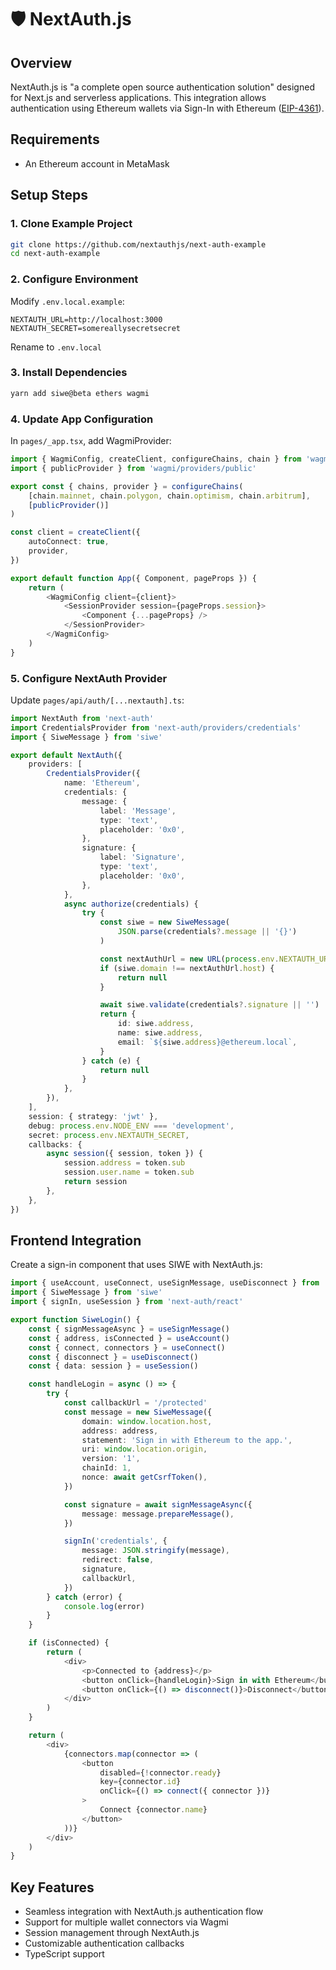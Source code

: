 
# 🛡️ NextAuth.js

## Overview

NextAuth.js is "a complete open source authentication solution" designed for Next.js and serverless applications. This integration allows authentication using Ethereum wallets via Sign-In with Ethereum ([EIP-4361](../general-information/eip-4361-specification.md)).

<FullWidthLink
	href='https://github.com/nextauthjs/next-auth-example'
	logo='/img/authjs.webp'
	text='NextAuth.js Example Project'
/>

## Requirements

<FullWidthLink
	href='https://nodejs.org/en/'
	logo='/img/nodejs.svg'
	text='Node.js'
/>

<FullWidthLink
	href='https://classic.yarnpkg.com/en/docs/install#mac-stable'
	logo='/img/yarn.svg'
	text='Yarn Package Manager'
/>

<FullWidthLink
	href='https://metamask.io'
	logo='/img/metamask.svg'
	text='MetaMask Browser Extension'
	themeAware={true}
/>
-   An Ethereum account in MetaMask

## Setup Steps

### 1. Clone Example Project

```bash
git clone https://github.com/nextauthjs/next-auth-example
cd next-auth-example
```

### 2. Configure Environment

Modify `.env.local.example`:

```
NEXTAUTH_URL=http://localhost:3000
NEXTAUTH_SECRET=somereallysecretsecret
```

Rename to `.env.local`

### 3. Install Dependencies

```bash
yarn add siwe@beta ethers wagmi
```

### 4. Update App Configuration

In `pages/_app.tsx`, add WagmiProvider:

```typescript
import { WagmiConfig, createClient, configureChains, chain } from 'wagmi'
import { publicProvider } from 'wagmi/providers/public'

export const { chains, provider } = configureChains(
	[chain.mainnet, chain.polygon, chain.optimism, chain.arbitrum],
	[publicProvider()]
)

const client = createClient({
	autoConnect: true,
	provider,
})

export default function App({ Component, pageProps }) {
	return (
		<WagmiConfig client={client}>
			<SessionProvider session={pageProps.session}>
				<Component {...pageProps} />
			</SessionProvider>
		</WagmiConfig>
	)
}
```

### 5. Configure NextAuth Provider

Update `pages/api/auth/[...nextauth].ts`:

```typescript
import NextAuth from 'next-auth'
import CredentialsProvider from 'next-auth/providers/credentials'
import { SiweMessage } from 'siwe'

export default NextAuth({
	providers: [
		CredentialsProvider({
			name: 'Ethereum',
			credentials: {
				message: {
					label: 'Message',
					type: 'text',
					placeholder: '0x0',
				},
				signature: {
					label: 'Signature',
					type: 'text',
					placeholder: '0x0',
				},
			},
			async authorize(credentials) {
				try {
					const siwe = new SiweMessage(
						JSON.parse(credentials?.message || '{}')
					)

					const nextAuthUrl = new URL(process.env.NEXTAUTH_URL)
					if (siwe.domain !== nextAuthUrl.host) {
						return null
					}

					await siwe.validate(credentials?.signature || '')
					return {
						id: siwe.address,
						name: siwe.address,
						email: `${siwe.address}@ethereum.local`,
					}
				} catch (e) {
					return null
				}
			},
		}),
	],
	session: { strategy: 'jwt' },
	debug: process.env.NODE_ENV === 'development',
	secret: process.env.NEXTAUTH_SECRET,
	callbacks: {
		async session({ session, token }) {
			session.address = token.sub
			session.user.name = token.sub
			return session
		},
	},
})
```

## Frontend Integration

Create a sign-in component that uses SIWE with NextAuth.js:

```typescript
import { useAccount, useConnect, useSignMessage, useDisconnect } from 'wagmi'
import { SiweMessage } from 'siwe'
import { signIn, useSession } from 'next-auth/react'

export function SiweLogin() {
	const { signMessageAsync } = useSignMessage()
	const { address, isConnected } = useAccount()
	const { connect, connectors } = useConnect()
	const { disconnect } = useDisconnect()
	const { data: session } = useSession()

	const handleLogin = async () => {
		try {
			const callbackUrl = '/protected'
			const message = new SiweMessage({
				domain: window.location.host,
				address: address,
				statement: 'Sign in with Ethereum to the app.',
				uri: window.location.origin,
				version: '1',
				chainId: 1,
				nonce: await getCsrfToken(),
			})

			const signature = await signMessageAsync({
				message: message.prepareMessage(),
			})

			signIn('credentials', {
				message: JSON.stringify(message),
				redirect: false,
				signature,
				callbackUrl,
			})
		} catch (error) {
			console.log(error)
		}
	}

	if (isConnected) {
		return (
			<div>
				<p>Connected to {address}</p>
				<button onClick={handleLogin}>Sign in with Ethereum</button>
				<button onClick={() => disconnect()}>Disconnect</button>
			</div>
		)
	}

	return (
		<div>
			{connectors.map(connector => (
				<button
					disabled={!connector.ready}
					key={connector.id}
					onClick={() => connect({ connector })}
				>
					Connect {connector.name}
				</button>
			))}
		</div>
	)
}
```

## Key Features

-   Seamless integration with NextAuth.js authentication flow
-   Support for multiple wallet connectors via Wagmi
-   Session management through NextAuth.js
-   Customizable authentication callbacks
-   TypeScript support
